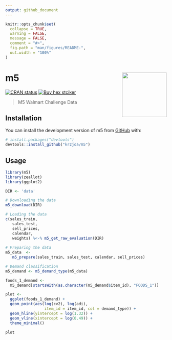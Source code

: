 ```yaml
---
output: github_document
---
```


<!-- README.md is generated from README.Rmd. Please edit that file -->

```r
knitr::opts_chunk$set(
  collapse = TRUE,
  warning = FALSE, 
  message = FALSE,
  comment = "#>",
  fig.path = "man/figures/README-",
  out.width = "100%"
)
```

# m5 <img src='man/figures/logo-small.png' align="right" height="139" />
<!-- badges: start -->
[![CRAN status](https://www.r-pkg.org/badges/version/m5)](https://CRAN.R-project.org/package=m5)
[![Buy hex
stciker](https://img.shields.io/badge/buy%20hex-m5-green?style=flat&logo=redbubble)](https://www.redbubble.com/i/sticker/m5-R-package-hex-by-krzjoa/122633859.EJUG5)
<!-- badges: end -->


> M5 Walmart Challenge Data

## Installation

You can install the development version of m5 from [GitHub](https://github.com/) with:

``` r
# install.packages("devtools")
devtools::install_github("krzjoa/m5")
```

## Usage

```r
library(m5)
library(zeallot)
library(ggplot2)

DIR <- 'data'

# Downloading the data
m5_download(DIR)

# Loading the data
c(sales_train,
   sales_test,
   sell_prices,
   calendar,
   weights) %<-% m5_get_raw_evaluation(DIR)
   
# Preparing the data
m5_data  <-
   m5_prepare(sales_train, sales_test, calendar, sell_prices)

# Demand classification
m5_demand <- m5_demand_type(m5_data)

foods_1_demand <- 
  m5_demand[startsWith(as.character(m5_demand$item_id), "FOODS_1")]

plot <-
  ggplot(foods_1_demand) +
  geom_point(aes(log(cv2), log(adi),
                 item_id = item_id, col = demand_type)) +
  geom_hline(yintercept = log(1.32)) +
  geom_vline(xintercept = log(0.49)) +
  theme_minimal()

plot
```
